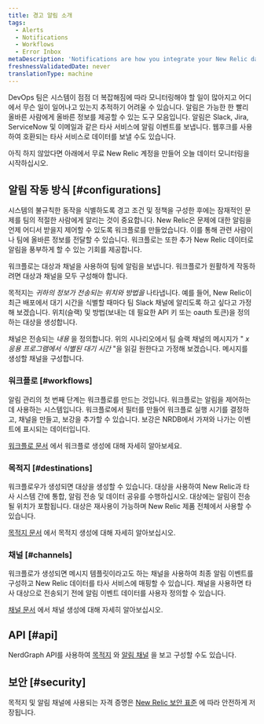 ```yaml
---
title: 경고 알림 소개
tags:
  - Alerts
  - Notifications
  - Workflows
  - Error Inbox
metaDescription: 'Notifications are how you integrate your New Relic data with third-party services, such as Slack, Email, Jira, and ServiceNow.'
freshnessValidatedDate: never
translationType: machine
---
```


DevOps 팀은 시스템이 점점 더 복잡해짐에 따라 모니터링해야 할 일이 많아지고 어디에서 무슨 일이 일어나고 있는지 추적하기 어려울 수 있습니다. 알림은 가능한 한 빨리 올바른 사람에게 올바른 정보를 제공할 수 있는 도구 모음입니다. 알림은 Slack, Jira, ServiceNow 및 이메일과 같은 타사 서비스에 알림 이벤트를 보냅니다. 웹후크를 사용하여 호환되는 타사 서비스로 데이터를 보낼 수도 있습니다.

아직 하지 않았다면 아래에서 무료 New Relic 계정을 만들어 오늘 데이터 모니터링을 시작하십시오.

<InlineSignup/>

## 알림 작동 방식 [#configurations]

시스템의 불규칙한 동작을 식별하도록 경고 조건 및 정책을 구성한 후에는 잠재적인 문제를 팀의 적절한 사람에게 알리는 것이 중요합니다. New Relic은 문제에 대한 알림을 언제 어디서 받을지 제어할 수 있도록 워크플로를 만들었습니다. 이를 통해 관련 사람이나 팀에 올바른 정보를 전달할 수 있습니다. 워크플로는 또한 추가 New Relic 데이터로 알림을 풍부하게 할 수 있는 기회를 제공합니다.

워크플로는 대상과 채널을 사용하여 팀에 알림을 보냅니다. 워크플로가 원활하게 작동하려면 대상과 채널을 모두 구성해야 합니다.

목적지는 _귀하의 정보가 전송되는 위치와 방법을_ 나타냅니다. 예를 들어, New Relic이 최근 배포에서 대기 시간을 식별할 때마다 팀 Slack 채널에 알리도록 하고 싶다고 가정해 보겠습니다. 위치(슬랙) 및 방법(보내는 데 필요한 API 키 또는 oauth 토큰)을 정의하는 대상을 생성합니다.

채널은 전송되는 _내용_ 을 정의합니다. 위의 시나리오에서 팀 슬랙 채널의 메시지가 " _x 응용 프로그램에서 식별된 대기 시간_ "을 읽길 원한다고 가정해 보겠습니다. 메시지를 생성할 채널을 구성합니다.

### 워크플로 [#workflows]

알림 관리의 첫 번째 단계는 워크플로를 만드는 것입니다. 워크플로는 알림을 제어하는 데 사용하는 시스템입니다. 워크플로에서 필터를 만들어 워크플로 실행 시기를 결정하고, 채널을 만들고, 보강을 추가할 수 있습니다. 보강은 NRDB에서 가져와 나가는 이벤트에 표시되는 데이터입니다.

[워크플로 문서](/docs/alerts-applied-intelligence/applied-intelligence/incident-workflows/incident-workflows/) 에서 워크플로 생성에 대해 자세히 알아보세요.

### 목적지 [#destinations]

워크플로우가 생성되면 대상을 생성할 수 있습니다. 대상을 사용하여 New Relic과 타사 시스템 간에 통합, 알림 전송 및 데이터 공유를 수행하십시오. 대상에는 알림이 전송될 위치가 포함됩니다. 대상은 재사용이 가능하며 New Relic 제품 전체에서 사용할 수 있습니다.

[목적지 문서](/docs/alerts-applied-intelligence/notifications/destinations/) 에서 목적지 생성에 대해 자세히 알아보십시오.

### 채널 [#channels]

워크플로가 생성되면 메시지 템플릿이라고도 하는 채널을 사용하여 최종 알림 이벤트를 구성하고 New Relic 데이터를 타사 서비스에 매핑할 수 있습니다. 채널을 사용하면 타사 대상으로 전송되기 전에 알림 이벤트 데이터를 사용자 정의할 수 있습니다.

[채널 문서](/docs/alerts-applied-intelligence/notifications/message-templates/) 에서 채널 생성에 대해 자세히 알아보십시오.

## API [#api]

NerdGraph API를 사용하여 [목적지](/docs/apis/nerdgraph/examples/nerdgraph-api-notifications-destinations) 와 [알림 채널](/docs/apis/nerdgraph/examples/nerdgraph-api-notifications-channels) 을 보고 구성할 수도 있습니다.

## 보안 [#security]

목적지 및 알림 채널에 사용되는 자격 증명은 [New Relic 보안 표준](/docs/security/security-privacy/compliance/data-encryption) 에 따라 안전하게 저장됩니다.